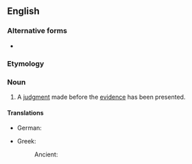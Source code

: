 ==English==

===Alternative forms===
* {{l|en|prejudgement}}

===Etymology===
{{prefix|en|pre|judgment}}

===Noun===
{{en-noun|~}}

# A [[judgment]] made before the [[evidence]] has been presented.

====Translations====
{{trans-top|judgment made before the evidence has been presented}}
* German: {{t+|de|Vorverurteilung|f}}
{{trans-mid}}
* Greek:
*: Ancient: {{t|grc|πρόκριμα|n}}
{{trans-bottom}}